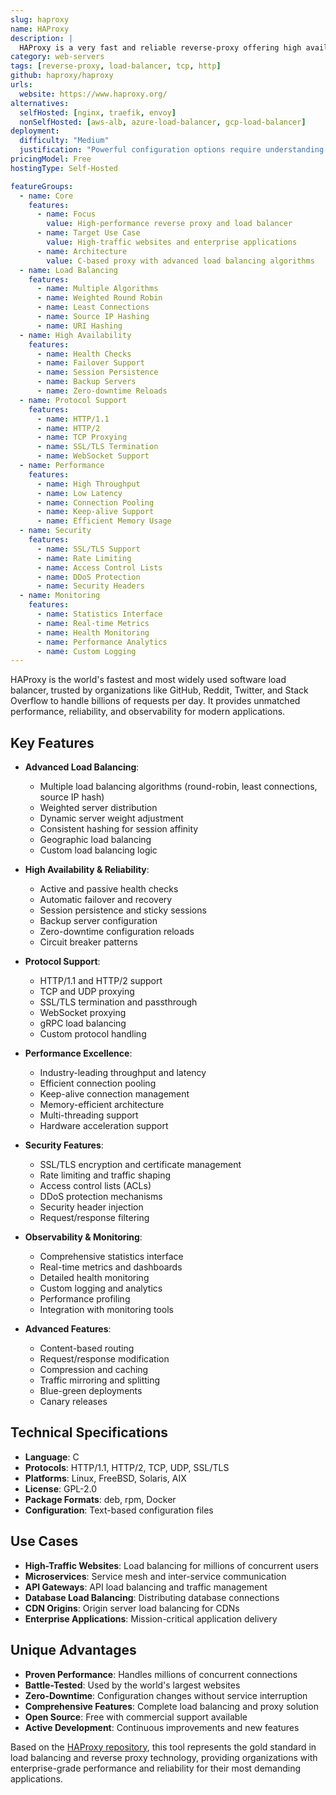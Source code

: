 ```yaml
---
slug: haproxy
name: HAProxy
description: |
  HAProxy is a very fast and reliable reverse-proxy offering high availability, load balancing, and proxying for TCP and HTTP-based applications. It is particularly suited for very high traffic web sites and powers many of the world's most visited ones.
category: web-servers
tags: [reverse-proxy, load-balancer, tcp, http]
github: haproxy/haproxy
urls:
  website: https://www.haproxy.org/
alternatives:
  selfHosted: [nginx, traefik, envoy]
  nonSelfHosted: [aws-alb, azure-load-balancer, gcp-load-balancer]
deployment:
  difficulty: "Medium"
  justification: "Powerful configuration options require understanding of load balancing concepts. Well-documented but complex for advanced setups."
pricingModel: Free
hostingType: Self-Hosted

featureGroups:
  - name: Core
    features:
      - name: Focus
        value: High-performance reverse proxy and load balancer
      - name: Target Use Case
        value: High-traffic websites and enterprise applications
      - name: Architecture
        value: C-based proxy with advanced load balancing algorithms
  - name: Load Balancing
    features:
      - name: Multiple Algorithms
      - name: Weighted Round Robin
      - name: Least Connections
      - name: Source IP Hashing
      - name: URI Hashing
  - name: High Availability
    features:
      - name: Health Checks
      - name: Failover Support
      - name: Session Persistence
      - name: Backup Servers
      - name: Zero-downtime Reloads
  - name: Protocol Support
    features:
      - name: HTTP/1.1
      - name: HTTP/2
      - name: TCP Proxying
      - name: SSL/TLS Termination
      - name: WebSocket Support
  - name: Performance
    features:
      - name: High Throughput
      - name: Low Latency
      - name: Connection Pooling
      - name: Keep-alive Support
      - name: Efficient Memory Usage
  - name: Security
    features:
      - name: SSL/TLS Support
      - name: Rate Limiting
      - name: Access Control Lists
      - name: DDoS Protection
      - name: Security Headers
  - name: Monitoring
    features:
      - name: Statistics Interface
      - name: Real-time Metrics
      - name: Health Monitoring
      - name: Performance Analytics
      - name: Custom Logging
---
```


HAProxy is the world's fastest and most widely used software load balancer, trusted by organizations like GitHub, Reddit, Twitter, and Stack Overflow to handle billions of requests per day. It provides unmatched performance, reliability, and observability for modern applications.

## Key Features

- **Advanced Load Balancing**:

  - Multiple load balancing algorithms (round-robin, least connections, source IP hash)
  - Weighted server distribution
  - Dynamic server weight adjustment
  - Consistent hashing for session affinity
  - Geographic load balancing
  - Custom load balancing logic

- **High Availability & Reliability**:

  - Active and passive health checks
  - Automatic failover and recovery
  - Session persistence and sticky sessions
  - Backup server configuration
  - Zero-downtime configuration reloads
  - Circuit breaker patterns

- **Protocol Support**:

  - HTTP/1.1 and HTTP/2 support
  - TCP and UDP proxying
  - SSL/TLS termination and passthrough
  - WebSocket proxying
  - gRPC load balancing
  - Custom protocol handling

- **Performance Excellence**:

  - Industry-leading throughput and latency
  - Efficient connection pooling
  - Keep-alive connection management
  - Memory-efficient architecture
  - Multi-threading support
  - Hardware acceleration support

- **Security Features**:

  - SSL/TLS encryption and certificate management
  - Rate limiting and traffic shaping
  - Access control lists (ACLs)
  - DDoS protection mechanisms
  - Security header injection
  - Request/response filtering

- **Observability & Monitoring**:

  - Comprehensive statistics interface
  - Real-time metrics and dashboards
  - Detailed health monitoring
  - Custom logging and analytics
  - Performance profiling
  - Integration with monitoring tools

- **Advanced Features**:
  - Content-based routing
  - Request/response modification
  - Compression and caching
  - Traffic mirroring and splitting
  - Blue-green deployments
  - Canary releases

## Technical Specifications

- **Language**: C
- **Protocols**: HTTP/1.1, HTTP/2, TCP, UDP, SSL/TLS
- **Platforms**: Linux, FreeBSD, Solaris, AIX
- **License**: GPL-2.0
- **Package Formats**: deb, rpm, Docker
- **Configuration**: Text-based configuration files

## Use Cases

- **High-Traffic Websites**: Load balancing for millions of concurrent users
- **Microservices**: Service mesh and inter-service communication
- **API Gateways**: API load balancing and traffic management
- **Database Load Balancing**: Distributing database connections
- **CDN Origins**: Origin server load balancing for CDNs
- **Enterprise Applications**: Mission-critical application delivery

## Unique Advantages

- **Proven Performance**: Handles millions of concurrent connections
- **Battle-Tested**: Used by the world's largest websites
- **Zero-Downtime**: Configuration changes without service interruption
- **Comprehensive Features**: Complete load balancing and proxy solution
- **Open Source**: Free with commercial support available
- **Active Development**: Continuous improvements and new features

Based on the [HAProxy repository](https://git.haproxy.org/?p=haproxy.git;a=tree), this tool represents the gold standard in load balancing and reverse proxy technology, providing organizations with enterprise-grade performance and reliability for their most demanding applications.
